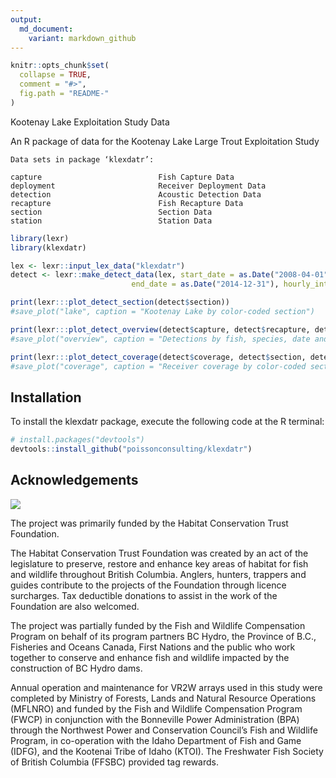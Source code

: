 ```yaml
---
output:
  md_document:
    variant: markdown_github
---
```


<!-- README.md is generated from README.Rmd. Please edit that file -->

```r
knitr::opts_chunk$set(
  collapse = TRUE,
  comment = "#>",
  fig.path = "README-"
)
```

Kootenay Lake Exploitation Study Data

An R package of data for the Kootenay Lake Large Trout Exploitation Study

```
Data sets in package ‘klexdatr’:

capture                          Fish Capture Data
deployment                       Receiver Deployment Data
detection                        Acoustic Detection Data
recapture                        Fish Recapture Data
section                          Section Data
station                          Station Data
```

```r
library(lexr)
library(klexdatr)

lex <- lexr::input_lex_data("klexdatr")
detect <- lexr::make_detect_data(lex, start_date = as.Date("2008-04-01"),
                           end_date = as.Date("2014-12-31"), hourly_interval = 6L)

print(lexr:::plot_detect_section(detect$section))
#save_plot("lake", caption = "Kootenay Lake by color-coded section")

print(lexr:::plot_detect_overview(detect$capture, detect$recapture, detect$detection, detect$section, detect$interval))
#save_plot("overview", caption = "Detections by fish, species, date and color-coded section. Captures are indicate by a red circle, released recaptures by a black triangle and harvested recaptures by a black square.")

print(lexr:::plot_detect_coverage(detect$coverage, detect$section, detect$interval))
#save_plot("coverage", caption = "Receiver coverage by color-coded section and date.")
```

## Installation

To install the klexdatr package, execute the following code at the R terminal:
``` r
# install.packages("devtools")
devtools::install_github("poissonconsulting/klexdatr")
```
## Acknowledgements

![](koot.png)

The project was primarily funded by the Habitat Conservation Trust Foundation.

The Habitat Conservation Trust Foundation was created by an act of the legislature to preserve, restore and enhance key areas of habitat for fish and wildlife throughout British Columbia.
Anglers, hunters, trappers and guides contribute to the projects of the Foundation through licence surcharges.  Tax deductible donations to assist in the work of the Foundation are also welcomed.

The project was partially funded by the Fish and Wildlife Compensation Program on behalf of its program partners BC Hydro, the Province of B.C.,  Fisheries and Oceans Canada, First Nations and the public who work together to conserve and enhance fish and wildlife impacted by the construction of BC Hydro dams.
 
Annual operation and maintenance for VR2W arrays used in this study were completed by Ministry of Forests, Lands and Natural Resource Operations (MFLNRO) and funded by the Fish and Wildlife Compensation Program (FWCP) in conjunction with the Bonneville Power Administration (BPA) through the Northwest Power and Conservation Council’s Fish and Wildlife Program, in co-operation with the Idaho Department of Fish and Game (IDFG), and the Kootenai Tribe of Idaho (KTOI). The Freshwater Fish Society of British Columbia (FFSBC) provided
tag rewards.
